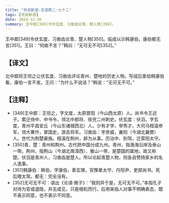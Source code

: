 ```yaml
---
title: "世说新语-言语第二-七十二"
tags: [世说新语]
date: 2024-12-26
summary: 王中郎[349]令伏玄度、习凿齿论青、楚人物[350]。
---
```


王中郎[349]令伏玄度、习凿齿论青、楚人物[350]。临成以示韩康伯，康伯都无言[351]。王曰：“何故不言？”韩曰：“无可无不可[352]。”

## 【译文】

北中郎将王坦之让伏玄度、习凿齿评论青州、楚地的历史人物。写成后拿给韩康伯看，康伯一言不发。王问：“为什么不说话？”韩说：“无可无不可。”

## 【注释】

- [349]王中郎：王坦之，字文度，太原晋阳（今山西太原）人。尚书令王述子。累迁侍中、中书令，领北中郎将、徐兖二州刺史。伏玄度：伏滔，字玄度，青州平昌安丘（今山东诸城西北）人。少有才学，举秀才。大司马桓温参军，领大著作，掌国史，游击将军。习凿齿：字彦威，襄阳（今湖北襄樊）人。世代为荆楚豪族。桓温在荆州，辟为从事。历治中、别驾，迁荥阳太守。
- [350]青、楚：青州和荆州。古代把中国分成九州。青州，指渤海沿岸及泰山一带。荆州，指荆山（今湖北南漳西）、衡山一带，是楚国的属地，故又称楚。伏滔是青州人，习凿齿是楚人。所以论起青楚人物，则各自赞扬家乡的名人逸事。
- [351]韩康伯：韩伯，字康伯，善玄理，官豫章太守、丹阳尹、吏部尚书。死后赠太常。都无：完全没有。
- [352]无可无不可：语出《论语·微子》：“我则异于是，无可无不可。”本指孔子对待为官或退隐，并无成见，只是相机而行。后用来指人对事不明确表态，既不表示同意，也不表示不同意。
